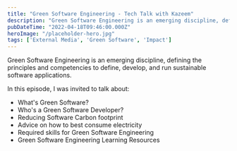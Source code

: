```yaml
---
title: "Green Software Engineering - Tech Talk with Kazeem"
description: "Green Software Engineering is an emerging discipline, defining the principles and competencies to define, develop, and run sustainable software applications.  In this episode, I was invited to talk about:   * What's Green Software?  * Who's a Green Software Developer?  * Reducing Software Carbon footprint  * Advice on how to best consume electricity  * Required skills for Green Software Engineering  * Green Software Engineering Learning Resources"
pubDateTime: "2022-04-18T09:46:00.000Z"
heroImage: "/placeholder-hero.jpg"
tags: ['External Media', 'Green Software', 'Impact']
---
```


Green Software Engineering is an emerging discipline, defining the principles and competencies to define, develop, and run sustainable software applications.

In this episode, I was invited to talk about:

* What's Green Software?
* Who's a Green Software Developer?
* Reducing Software Carbon footprint
* Advice on how to best consume electricity
* Required skills for Green Software Engineering
* Green Software Engineering Learning Resources

